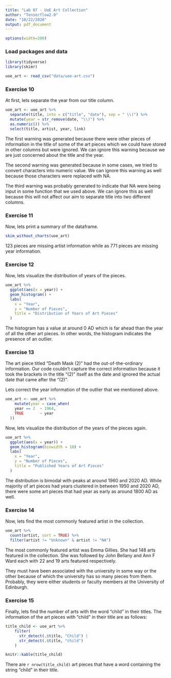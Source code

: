 ```yaml
---
title: "Lab 07 - UoE Art Collection"
author: "Tensorflow2.0"
date: "10/22/2020"
output: pdf_document
---
```


```r
options(width=200)
```

### Load packages and data

```r
library(tidyverse) 
library(skimr)
```

```r
uoe_art <- read_csv("data/uoe-art.csv")
```

### Exercise 10

At first, lets separate the year from our title column.

```r
uoe_art <- uoe_art %>%
  separate(title, into = c("title", "date"), sep = " \\(") %>%
  mutate(year = str_remove(date, "\\)") %>%
  as.numeric()) %>%
  select(title, artist, year, link)
```

The first warning was generated because there were other pieces of information in the title of some of the art pieces which we could have stored in other columns but were ignored. We can ignore this warning because we are just concerned about the title and the year.

The second warning was generated because in some cases, we tried to convert characters into numeric value. We can ignore this warning as well because those characters were replaced with NA.

The third warning was probably generated to indicate that NA were being input in
some function that we used above. We can ignore this as well because this will not affect our aim to separate title into two different columns.

### Exercise 11

Now, lets print a summary of the dataframe.

```r
skim_without_charts(uoe_art)
```

123 pieces are missing artist information while as 771 pieces are missing year information.

### Exercise 12

Now, lets visualize the distribution of years of the pieces.

```r
uoe_art %>%
  ggplot(aes(x = year)) +
  geom_histogram() +
  labs(
    x = "Year",
    y = "Number of Pieces",
    title = "Distribution of Years of Art Pieces"
  )
```

The histogram has a value at around 0 AD which is far ahead than the year of all the other art pieces. In other words, the histogram indicates the presence of an outlier. 

### Exercise 13

The art piece titled "Death Mask (2)" had the out-of-the-ordinary information. Our code couldn't capture the correct information because it took the brackets in the title "(2)" itself as the date and ignored the actual date that came after the "(2)".

Lets correct the year information of the outlier that we mentioned above. 

```r
uoe_art <- uoe_art %>%
    mutate(year = case_when(
    year == 2  ~ 1964,
    TRUE       ~ year
  ))
```

Now, lets visualize the distribution of the years of the pieces again.

```r
uoe_art %>%
  ggplot(aes(x = year)) +
  geom_histogram(binwidth = 10) +
  labs(
    x = "Year",
    y = "Number of Pieces",
    title = "Published Years of Art Pieces"
  )
```

The distribution is bimodal with peaks at around 1960 and 2020 AD. While majority of art pieces had years clustered in between 1950 and 2020 AD, there were some art pieces that had year as early as around 1800 AD as well.

### Exercise 14

Now, lets find the most commonly featured artist in the collection.

```r
uoe_art %>%
  count(artist, sort = TRUE) %>%
  filter(artist != "Unknown" & artist != "NA")
```

The most commonly featured artist was Emma Gillies. She had 148 arts featured in the collection. She was followed by John Bellany and Ann F Ward each with 22 and 19 arts featured respectively. 

They must have been associated with the university in some way or the other because of which the university has so many pieces from them. Probably, they were either students or faculty members at the University of Edinburgh.

### Exercise 15

Finally, lets find the number of arts with the word "child" in their titles. The information of the art pieces with "child" in their title are as follows: 

```r
title_child <- uoe_art %>%
    filter(
      str_detect(.$title, "Child") |
      str_detect(.$title, "child") 
    )

knitr::kable(title_child)
```

There are `r nrow(title_child)` art pieces that have a word containing the string “child” in their title.
